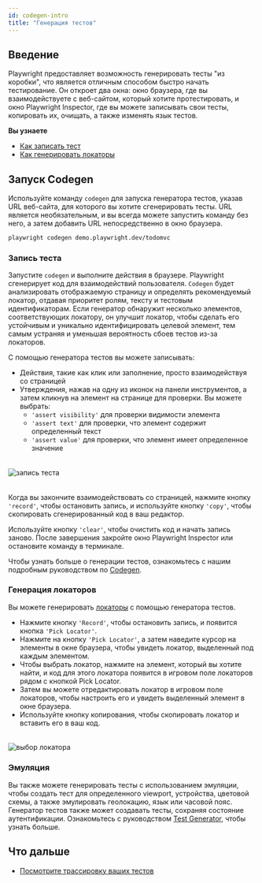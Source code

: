 ```yaml
---
id: codegen-intro
title: "Генерация тестов"
---
```


## Введение

Playwright предоставляет возможность генерировать тесты "из коробки", что является отличным способом быстро начать тестирование. Он откроет два окна: окно браузера, где вы взаимодействуете с веб-сайтом, который хотите протестировать, и окно Playwright Inspector, где вы можете записывать свои тесты, копировать их, очищать, а также изменять язык тестов.

**Вы узнаете**
- [Как записать тест](/codegen.mdx#recording-a-test)
- [Как генерировать локаторы](/codegen.mdx#generating-locators)

## Запуск Codegen

Используйте команду `codegen` для запуска генератора тестов, указав URL веб-сайта, для которого вы хотите сгенерировать тесты. URL является необязательным, и вы всегда можете запустить команду без него, а затем добавить URL непосредственно в окно браузера.

```bash
playwright codegen demo.playwright.dev/todomvc
```

### Запись теста

Запустите `codegen` и выполните действия в браузере. Playwright сгенерирует код для взаимодействий пользователя. `Codegen` будет анализировать отображаемую страницу и определять рекомендуемый локатор, отдавая приоритет ролям, тексту и тестовым идентификаторам. Если генератор обнаружит несколько элементов, соответствующих локатору, он улучшит локатор, чтобы сделать его устойчивым и уникально идентифицировать целевой элемент, тем самым устраняя и уменьшая вероятность сбоев тестов из-за локаторов.

С помощью генератора тестов вы можете записывать:
* Действия, такие как клик или заполнение, просто взаимодействуя со страницей
* Утверждения, нажав на одну из иконок на панели инструментов, а затем кликнув на элемент на странице для проверки. Вы можете выбрать:
  * `'assert visibility'` для проверки видимости элемента
  * `'assert text'` для проверки, что элемент содержит определенный текст
  * `'assert value'` для проверки, что элемент имеет определенное значение

###### 
![запись теста](https://github.com/microsoft/playwright/assets/13063165/9751b609-6e4c-486b-a961-f86f177b1d58)

###### 
Когда вы закончите взаимодействовать со страницей, нажмите кнопку `'record'`, чтобы остановить запись, и используйте кнопку `'copy'`, чтобы скопировать сгенерированный код в ваш редактор.

Используйте кнопку `'clear'`, чтобы очистить код и начать запись заново. После завершения закройте окно Playwright Inspector или остановите команду в терминале.

Чтобы узнать больше о генерации тестов, ознакомьтесь с нашим подробным руководством по [Codegen](./codegen.mdx).

### Генерация локаторов

Вы можете генерировать [локаторы](/locators.mdx) с помощью генератора тестов.
* Нажмите кнопку `'Record'`, чтобы остановить запись, и появится кнопка `'Pick Locator'`.
* Нажмите на кнопку `'Pick Locator'`, а затем наведите курсор на элементы в окне браузера, чтобы увидеть локатор, выделенный под каждым элементом.
* Чтобы выбрать локатор, нажмите на элемент, который вы хотите найти, и код для этого локатора появится в игровом поле локаторов рядом с кнопкой Pick Locator.
* Затем вы можете отредактировать локатор в игровом поле локаторов, чтобы настроить его и увидеть выделенный элемент в окне браузера.
* Используйте кнопку копирования, чтобы скопировать локатор и вставить его в ваш код.

###### 
![выбор локатора](https://github.com/microsoft/playwright/assets/13063165/95d11f48-96a4-46b9-9c2a-63c3aa4fdce7)

### Эмуляция

Вы также можете генерировать тесты с использованием эмуляции, чтобы создать тест для определенного viewport, устройства, цветовой схемы, а также эмулировать геолокацию, язык или часовой пояс. Генератор тестов также может создавать тесты, сохраняя состояние аутентификации. Ознакомьтесь с руководством [Test Generator](./codegen.mdx#emulation), чтобы узнать больше.

## Что дальше
- [Посмотрите трассировку ваших тестов](./trace-viewer-intro.mdx)


[Accessibility]: /api/class-accessibility.mdx "Accessibility"
[APIRequest]: /api/class-apirequest.mdx "APIRequest"
[APIRequestContext]: /api/class-apirequestcontext.mdx "APIRequestContext"
[APIResponse]: /api/class-apiresponse.mdx "APIResponse"
[APIResponseAssertions]: /api/class-apiresponseassertions.mdx "APIResponseAssertions"
[Browser]: /api/class-browser.mdx "Browser"
[BrowserContext]: /api/class-browsercontext.mdx "BrowserContext"
[BrowserType]: /api/class-browsertype.mdx "BrowserType"
[CDPSession]: /api/class-cdpsession.mdx "CDPSession"
[Clock]: /api/class-clock.mdx "Clock"
[ConsoleMessage]: /api/class-consolemessage.mdx "ConsoleMessage"
[Dialog]: /api/class-dialog.mdx "Dialog"
[Download]: /api/class-download.mdx "Download"
[ElementHandle]: /api/class-elementhandle.mdx "ElementHandle"
[Error]: /api/class-error.mdx "Error"
[FileChooser]: /api/class-filechooser.mdx "FileChooser"
[Frame]: /api/class-frame.mdx "Frame"
[FrameLocator]: /api/class-framelocator.mdx "FrameLocator"
[JSHandle]: /api/class-jshandle.mdx "JSHandle"
[Keyboard]: /api/class-keyboard.mdx "Keyboard"
[Locator]: /api/class-locator.mdx "Locator"
[LocatorAssertions]: /api/class-locatorassertions.mdx "LocatorAssertions"
[Mouse]: /api/class-mouse.mdx "Mouse"
[Page]: /api/class-page.mdx "Page"
[PageAssertions]: /api/class-pageassertions.mdx "PageAssertions"
[Playwright]: /api/class-playwright.mdx "Playwright"
[Request]: /api/class-request.mdx "Request"
[Response]: /api/class-response.mdx "Response"
[Route]: /api/class-route.mdx "Route"
[Selectors]: /api/class-selectors.mdx "Selectors"
[TimeoutError]: /api/class-timeouterror.mdx "TimeoutError"
[Touchscreen]: /api/class-touchscreen.mdx "Touchscreen"
[Tracing]: /api/class-tracing.mdx "Tracing"
[Video]: /api/class-video.mdx "Video"
[WebError]: /api/class-weberror.mdx "WebError"
[WebSocket]: /api/class-websocket.mdx "WebSocket"
[WebSocketRoute]: /api/class-websocketroute.mdx "WebSocketRoute"
[Worker]: /api/class-worker.mdx "Worker"
[Element]: https://developer.mozilla.org/en-US/docs/Web/API/element "Element"
[EvaluationArgument]: /evaluating.mdx#evaluation-argument "EvaluationArgument"
[Promise]: https://developer.mozilla.org/en-US/docs/Web/JavaScript/Reference/Global_Objects/Promise "Promise"
[iterator]: https://developer.mozilla.org/en-US/docs/Web/JavaScript/Reference/Iteration_protocols "Iterator"
[origin]: https://developer.mozilla.org/en-US/docs/Glossary/Origin "Origin"
[selector]: https://developer.mozilla.org/en-US/docs/Web/CSS/CSS_Selectors "selector"
[Serializable]: https://developer.mozilla.org/en-US/docs/Web/JavaScript/Reference/Global_Objects/JSON/stringify#Description "Serializable"
[UIEvent.detail]: https://developer.mozilla.org/en-US/docs/Web/API/UIEvent/detail "UIEvent.detail"
[UnixTime]: https://en.wikipedia.org/wiki/Unix_time "Unix Time"
[xpath]: https://developer.mozilla.org/en-US/docs/Web/XPath "xpath"

[Any]: https://docs.python.org/3/library/typing.html#typing.Any "Any"
[bool]: https://docs.python.org/3/library/stdtypes.html "bool"
[bytes]: https://docs.python.org/3/library/stdtypes.html#bytes "bytes"
[Callable]: https://docs.python.org/3/library/typing.html#typing.Callable "Callable"
[EventContextManager]: https://docs.python.org/3/reference/datamodel.html#context-managers "Event context manager"
[EventEmitter]: https://pyee.readthedocs.io/en/latest/#pyee.BaseEventEmitter "EventEmitter"
[Exception]: https://docs.python.org/3/library/exceptions.html#Exception "Exception"
[Dict]: https://docs.python.org/3/library/typing.html#typing.Dict "Dict"
[float]: https://docs.python.org/3/library/stdtypes.html#numeric-types-int-float-complex "float"
[int]: https://docs.python.org/3/library/stdtypes.html#numeric-types-int-float-complex "int"
[List]: https://docs.python.org/3/library/typing.html#typing.List "List"
[NoneType]: https://docs.python.org/3/library/constants.html#None "None"
[Pattern]: https://docs.python.org/3/library/re.html "Pattern"
[URL]: https://en.wikipedia.org/wiki/URL "URL"
[pathlib.Path]: https://realpython.com/python-pathlib/ "pathlib.Path"
[str]: https://docs.python.org/3/library/stdtypes.html#text-sequence-type-str "str"
[Union]: https://docs.python.org/3/library/typing.html#typing.Union "Union"
[datetime]: https://docs.python.org/3/library/datetime.html#datetime.datetime "datetime"

[all available image tags]: https://mcr.microsoft.com/en-us/product/playwright/python/about "all available image tags"
[Microsoft Artifact Registry]: https://mcr.microsoft.com/en-us/product/playwright/python/about "Microsoft Artifact Registry"
[Dockerfile.noble]: https://github.com/microsoft/playwright-python/blob/main/utils/docker/Dockerfile.noble "Dockerfile.noble"
